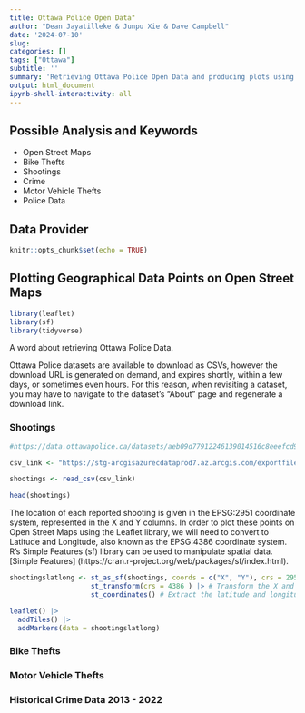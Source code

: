 ---
title: Ottawa Police Open Data"
author: "Dean Jayatilleke & Junpu Xie & Dave Campbell"
date: '2024-07-10'
slug: 
categories: []
tags: ["Ottawa"]
subtitle: ''
summary: 'Retrieving Ottawa Police Open Data and producing plots using Open Street Maps'
output: html_document
ipynb-shell-interactivity: all
---

## Possible Analysis and Keywords

- Open Street Maps
- Bike Thefts
- Shootings
- Crime
- Motor Vehicle Thefts
- Police Data

## Data Provider

```{r setup, include=FALSE}

knitr::opts_chunk$set(echo = TRUE)

```

## Plotting Geographical Data Points on Open Street Maps

```{r libraries}

library(leaflet) 
library(sf)
library(tidyverse)

```

A word about retrieving Ottawa Police Data.

Ottawa Police datasets are available to download as CSVs, however the download URL is generated on demand, and expires shortly, within a few days,
or sometimes even hours. For this reason, when revisiting a dataset, you may have to navigate to the dataset's "About" page and regenerate a download link.

### Shootings 

```{r shootings dataset}

#https://data.ottawapolice.ca/datasets/aeb09d77912246139014516c8eeefcd9_0/about

csv_link <- "https://stg-arcgisazurecdataprod7.az.arcgis.com/exportfiles-858-723/Shootings_Open_Data_3086844035331583488.csv?sv=2018-03-28&sr=b&sig=T%2FUcCA7fhMR46RZK9zLsnzCFAOqTXeFfUpFOiY8CbkI%3D&se=2024-07-18T18%3A59%3A53Z&sp=r"

shootings <- read_csv(csv_link)

head(shootings)

```

The location of each reported shooting is given in the EPSG:2951 coordinate system, represented in the X and Y columns. 
In order to plot these points on Open Street Maps using the Leaflet library, we will need to convert to Latitude and Longitude, also
known as the EPSG:4386 coordinate system. R's Simple Features (sf) library can be used to manipulate spatial data.
[Simple Features] (https://cran.r-project.org/web/packages/sf/index.html).

```{r shootings geo data}

shootingslatlong <- st_as_sf(shootings, coords = c("X", "Y"), crs = 2951) |> # Tell R that the X and Y columns represent location coordinates in the EPSG:2951 system
                    st_transform(crs = 4386 ) |> # Transform the X and Y location data into the EPSG:4386 system, aka latitude and longitude.
                    st_coordinates() # Extract the latitude and longitude data into a new dataframe that we will plot

```

```{r shootings map}

leaflet() |>
  addTiles() |>
  addMarkers(data = shootingslatlong)

```

### Bike Thefts

### Motor Vehicle Thefts

### Historical Crime Data 2013 - 2022 